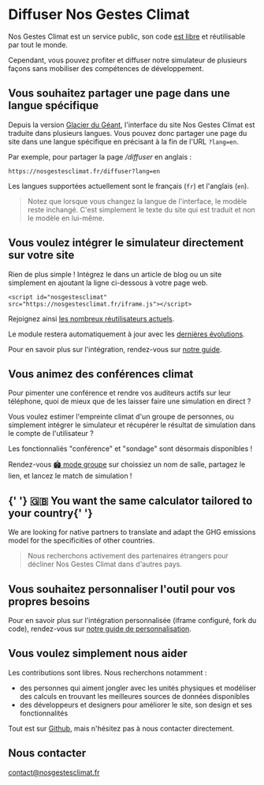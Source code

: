 # Diffuser Nos Gestes Climat

Nos Gestes Climat est un service public, son code [est libre](/documentation) et réutilisable par tout le monde.

Cependant, vous pouvez profiter et diffuser notre simulateur de plusieurs façons sans mobiliser des compétences de développement.

## Vous souhaitez partager une page dans une langue spécifique

Depuis la version [Glacier du Géant](https://nosgestesclimat.fr/nouveautés/glacier-du-géant), l'interface du
site Nos Gestes Climat est traduite dans plusieurs langues. Vous pouvez donc
partager une page du site dans une langue spécifique en précisant à la fin de
l'URL `?lang=en`.

Par exemple, pour partager la page _/diffuser_ en anglais :

`https://nosgestesclimat.fr/diffuser?lang=en`

Les langues supportées actuellement sont le français (`fr`) et l'anglais (`en`).

> Notez que lorsque vous changez la langue de l'interface, le modèle reste
> inchangé. C'est simplement le texte du site qui est traduit et non le modèle
> en lui-même.

## Vous voulez intégrer le simulateur directement sur votre site

Rien de plus simple ! Intégrez le dans un article de blog ou un site simplement en ajoutant la ligne ci-dessous à votre page web.

`<script id="nosgestesclimat" src="https://nosgestesclimat.fr/iframe.js"></script>`

Rejoignez ainsi [les nombreux réutilisateurs actuels](https://datagir.ademe.fr/apps/nos-gestes-climat/).

Le module restera automatiquement à jour avec les [dernières évolutions](/nouveautés).

Pour en savoir plus sur l'intégration, rendez-vous sur [notre guide](https://github.com/datagir/nosgestesclimat-site/blob/master/PERSONNALISATION.md).

## Vous animez des conférences climat

Pour pimenter une conférence et rendre vos auditeurs actifs sur leur téléphone, quoi de mieux que de les laisser faire une simulation en direct ?

Vous voulez estimer l'empreinte climat d'un groupe de personnes, ou simplement intégrer le simulateur et récupérer le résultat de simulation dans le compte de l'utilisateur ?

Les fonctionnaliés "conférence" et "sondage" sont désormais disponibles !

Rendez-vous [🏟️ mode groupe](sondages.nosgestesclimat.fr) sur choissiez un nom de salle, partagez le lien, et lancez le match de simulation !

<h2 lang="en">
  {' '}
  <span role="img" aria-label="" aria-hidden="true">
    🇬🇧
  </span>
  You want the same calculator tailored to your country{' '}
</h2>

<p lang="en">
  We are looking for native partners to translate and adapt the GHG emissions
  model for the specificities of other countries.
</p>

> Nous recherchons activement des partenaires étrangers pour décliner Nos Gestes Climat dans d'autres pays.

## Vous souhaitez personnaliser l'outil pour vos propres besoins

Pour en savoir plus sur l'intégration personnalisée (<span lang="en">iframe</span> configuré, fork du code), rendez-vous sur [notre guide de personnalisation](https://github.com/datagir/nosgestesclimat-site/blob/master/PERSONNALISATION.md).

## Vous voulez simplement nous aider

Les contributions sont libres. Nous recherchons notamment :

- des personnes qui aiment jongler avec les unités physiques et modéliser des calculs en trouvant les meilleures sources de données disponibles
- des développeurs et designers pour améliorer le site, son design et ses fonctionnalités

Tout est sur [Github](https://github.com/datagir/?q=nosgestesclimat&type=&language=&sort=), mais n'hésitez pas à nous contacter directement.

## Nous contacter

contact@nosgestesclimat.fr
